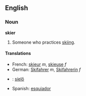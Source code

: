 ==English==
===Noun===
'''skier'''
# Someone who practices [[ski|skiing]]. 

====Translations====
*French: [[skieur]] ''m'', [[skieuse]] ''f''
*German: [[Skifahrer]] ''m'', [[Skifahrerin]] ''f''
*{{hu}}: [[síelő]]
*Spanish: [[esquiador]]